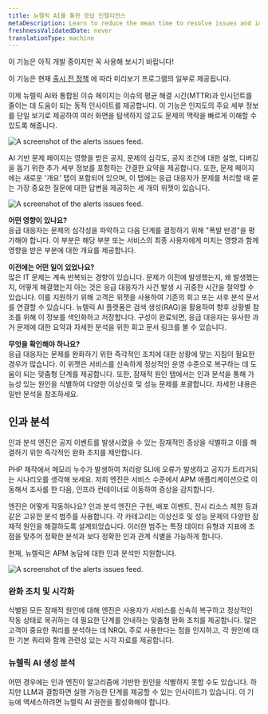```yaml
---
title: 뉴렐릭 AI를 통한 응답 인텔리전스
metaDescription: Learn to reduce the mean time to resolve issues and incidents by using New Relic AI with response intelligence.
freshnessValidatedDate: never
translationType: machine
---
```


<Callout title="시사">
  이 기능은 아직 개발 중이지만 꼭 사용해 보시기 바랍니다!

  이 기능은 현재 [출시 전 정책](/docs/licenses/license-information/referenced-policies/new-relic-pre-release-policy) 에 따라 미리보기 프로그램의 일부로 제공됩니다.
</Callout>

이제 뉴렐릭 AI와 통합된 이슈 페이지는 이슈의 평균 해결 시간(MTTR)과 인시던트를 줄이는 데 도움이 되는 동적 인사이트를 제공합니다. 이 기능은 인지도의 주요 세부 정보를 단일 보기로 제공하여 여러 화면을 탐색하지 않고도 문제의 맥락을 빠르게 이해할 수 있도록 해줍니다.

<img
  title="The alerts issues feed."
  alt="A screenshot of the alerts issues
  feed."
  src="/images/accounts_screenshot-full_issue-feed.webp"
/>

AI 기반 문제 페이지는 영향을 받은 공지, 문제의 심각도, 공지 조건에 대한 설명, 디버깅을 돕기 위한 추가 세부 정보를 포함하는 간결한 요약을 제공합니다. 또한, 문제 페이지에는 새로운 &apos;개요&apos; 탭이 포함되어 있으며, 이 탭에는 응급 대응자가 문제를 처리할 때 묻는 가장 중요한 질문에 대한 답변을 제공하는 세 개의 위젯이 있습니다.

<img
  title="The alerts issues feed."
  alt="A screenshot of the alerts issues
  feed."
  src="/images/nr-ai-summary.webp"
/>

**어떤 영향이 있나요?**<br /> 응급 대응자는 문제의 심각성을 파악하고 다음 단계를 결정하기 위해 &quot;폭발 반경&quot;을 평가해야 합니다. 이 부분은 해당 부분 또는 서비스의 최종 사용자에게 미치는 영향과 함께 영향을 받은 부분에 대한 개요를 제공합니다.

**이전에는 어떤 일이 있었나요?**<br /> 많은 IT 문제는 계속 반복되는 경향이 있습니다. 문제가 이전에 발생했는지, 왜 발생했는지, 어떻게 해결했는지 아는 것은 응급 대응자가 사건 발생 시 귀중한 시간을 절약할 수 있습니다. 이를 지원하기 위해 고객은 위젯을 사용하여 기존의 회고 또는 사후 분석 문서를 연결할 수 있습니다. 뉴렐릭 AI 플랫폼은 검색 생성(RAG)을 활용하여 향후 상황별 참조를 위해 이 정보를 색인화하고 저장합니다. 구성이 완료되면, 응급 대응자는 유사한 과거 문제에 대한 요약과 자세한 분석을 위한 회고 문서 링크를 볼 수 있습니다.

**무엇을 확인해야 하나요?**<br /> 응급 대응자는 문제를 완화하기 위한 즉각적인 조치에 대한 상황에 맞는 지침이 필요한 경우가 많습니다. 이 위젯은 서비스를 신속하게 정상적인 운영 수준으로 복구하는 데 도움이 되는 맞춤형 단계를 제공합니다. 또한, 잠재적 원인 탭에서는 인과 분석을 통해 가능성 있는 원인을 식별하여 다양한 이상신호 및 성능 문제를 포괄합니다. 자세한 내용은 일반 분석을 참조하세요.

## 인과 분석

인과 분석 엔진은 공지 이벤트를 발생시켰을 수 있는 잠재적인 증상을 식별하고 이를 해결하기 위한 즉각적인 완화 조치를 제안합니다.

PHP 제작에서 메모리 누수가 발생하여 처리량 SLI에 오류가 발생하고 공지가 트리거되는 시나리오를 생각해 보세요. 저희 엔진은 서비스 수준에서 APM 애플리케이션으로 이동해서 조사를 한 다음, 인프라 컨테이너로 이동하여 증상을 감지합니다.

엔진은 어떻게 작동하나요? 인과 분석 엔진은 구현, 배포 이벤트, 전시 리소스 제한 등과 같은 고유한 분석 범주를 사용합니다. 각 카테고리는 이상신호 및 성능 문제의 다양한 잠재적 원인을 해결하도록 설계되었습니다. 이러한 범주는 특정 데이터 유형과 지표에 초점을 맞추어 정확한 분석과 보다 정확한 인과 관계 식별을 가능하게 합니다.

현재, 뉴렐릭은 APM 농담에 대한 인과 분석만 지원합니다.

<img
  title="The alerts issues feed."
  alt="A screenshot of the alerts issues
  feed."
  src="/images/potential_issues.webp"
/>

### 완화 조치 및 시각화

식별된 모든 잠재적 원인에 대해 엔진은 사용자가 서비스를 신속히 복구하고 정상적인 작동 상태로 복귀하는 데 필요한 단계를 안내하는 맞춤형 완화 조치를 제공합니다. 많은 고객이 중요한 쿼리를 분석하는 데 NRQL 주로 사용한다는 점을 인지하고, 각 원인에 대한 기본 쿼리와 함께 관련성 있는 시각 자료를 제공합니다.

### 뉴렐릭 AI 생성 분석

어떤 경우에는 인과 엔진이 알고리즘에 기반한 원인을 식별하지 못할 수도 있습니다. 하지만 LLM과 결합하면 실행 가능한 단계를 제공할 수 있는 인사이트가 있습니다. 이 기능에 액세스하려면 뉴렐릭 AI 권한을 활성화해야 합니다.